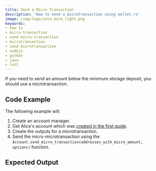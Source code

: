 ```yaml
---
title: Send a Micro Transaction
description: 'How to send a microtransaction using wallet.rs'
image: /img/logo/iota_mark_light.png
keywords:
- how to
- micro-transaction
- send micro-transaction
- microtransaction
- send microtransaction
- nodejs
- python
- java
- rust
---
```



If you need to send an amount below the minimum storage deposit, you should use a microtransaction.

<TipFaucet/>

## Code Example

The following example will:

1. Create an account manager.
2. Get Alice's account which was [created in the first guide](../accounts_and_addresses/01_create_a_wallet_account.mdx).
3. Create the outputs for a microtransaction.
4. Send the micro-microtransaction using the `Account.send_micro_transaction(addresses_with_micro_amount, options)` function.

<Tabs groupId="language">
    <TabItem value="rust" label="Rust">
        <RustCode/>
    </TabItem>
    <TabItem value="nodejs" label="Nodejs">
        <NodejsCode/>
    </TabItem>
    <TabItem value="python" label="Python">
        <PythonCode/>
    </TabItem>
    <TabItem value="java" label="Java">
        <JavaCode/>
    </TabItem>
</Tabs>

## Expected Output

<Tabs groupId="language">
    <TabItem value="rust" label="Rust">
        <RustOutput/>
    </TabItem>
    <TabItem value="nodejs" label="Nodejs">
        <NodejsOutput/>
    </TabItem>
    <TabItem value="python" label="Python">
        <PythonOutput/>
    </TabItem>
    <TabItem value="java" label="Java">
        <JavaOutput/>
    </TabItem>
</Tabs>

